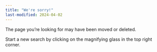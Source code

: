 ```yaml
---
title: "We're sorry!"
last-modified: 2024-04-02
---
```


The page you're looking for may have been moved or deleted. 

Start a new search by clicking on the magnifying glass in the top right corner. 
